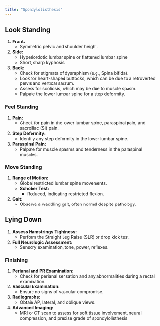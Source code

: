 ```yaml
---
title: "Spondylolisthesis"
---
```


## **Look Standing**

1.  **Front:**
    -   Symmetric pelvic and shoulder height.
2.  **Side:**
    -   Hyperlordotic lumbar spine or flattened lumbar spine.
    -   Short, sharp kyphosis.
3.  **Back:**
    -   Check for stigmata of dysraphism (e.g., Spina bifida).
    -   Look for heart-shaped buttocks, which can be due to a retroverted pelvis and vertical sacrum.
    -   Assess for scoliosis, which may be due to muscle spasm.
    -   Palpate the lower lumbar spine for a step deformity.

### **Feel Standing**

1.  **Pain:**
    -   Check for pain in the lower lumbar spine, paraspinal pain, and sacroiliac (SI) pain.
2.  **Step Deformity:**
    -   Identify any step deformity in the lower lumbar spine.
3.  **Paraspinal Pain:**
    -   Palpate for muscle spasms and tenderness in the paraspinal muscles.

### **Move Standing**

1.  **Range of Motion:**
    -   Global restricted lumbar spine movements.
    -   **Schober Test:**
        -   Reduced, indicating restricted flexion.
2.  **Gait:**
    -   Observe a waddling gait, often normal despite pathology.

## **Lying Down**

1.  **Assess Hamstrings Tightness:**
    -   Perform the Straight Leg Raise (SLR) or drop kick test.
2.  **Full Neurologic Assessment:**
    -   Sensory examination, tone, power, reflexes.

### **Finishing**

1.  **Perianal and PR Examination:**
    -   Check for perianal sensation and any abnormalities during a rectal examination.
2.  **Vascular Examination:**
    -   Ensure no signs of vascular compromise.
3.  **Radiographs:**
    -   Obtain AP, lateral, and oblique views.
4.  **Advanced Imaging:**
    -   MRI or CT scan to assess for soft tissue involvement, neural compression, and precise grade of spondylolisthesis.

